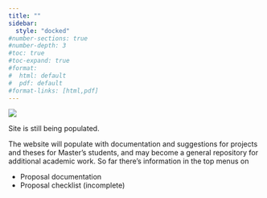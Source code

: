---
title: ""
sidebar:
  style: "docked"
#number-sections: true
#number-depth: 3
#toc: true
#toc-expand: true
#format:
#  html: default
#  pdf: default
#format-links: [html,pdf]
---

![](customlogo_resize.png)

Site is still being populated.

The website will populate with documentation and suggestions for projects and theses for Master's students, and may become a general repository for additional academic work. So far there's information in the top menus on

-   Proposal documentation
-   Proposal checklist (incomplete)
